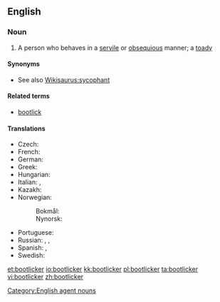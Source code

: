 ==English==

===Noun===
{{en-noun}}

# A person who behaves in a [[servile]] or [[obsequious]] manner; a [[toady]]

====Synonyms====
* See also [[Wikisaurus:sycophant]]

====Related terms====
* [[bootlick]]

====Translations====
{{trans-top|bootlick}}
* Czech: {{t|cs|patolízal|m}}
* French: {{t+|fr|lèche-bottes|m|f}}
* German: {{t+|de|Speichellecker|m}}
* Greek: {{t|el|γλύφτης|m}}
* Hungarian: {{t|hu|talpnyaló}}
* Italian: {{t+|it|ruffiano|m}}, {{t|it|leccapiedi}}
* Kazakh: {{t|kk|жарбақ|sc=Cyrl}}
* Norwegian:
*: Bokmål: {{t+|no|spyttslikker|m}}
*: Nynorsk: {{t|nn|spyttslikkar|m}}
{{trans-mid}}
* Portuguese: {{t+|pt|puxa-saco|m|f}}
* Russian: {{t+|ru|подхали́м|m}}, {{t+|ru|льстец|m}}, {{t+|ru|лизоблю́д|m}}
* Spanish: {{t+|es|zalamero|m}}, {{t+|es|zalamera|f}}
* Swedish: {{t+|sv|rövslickare|c}}
{{trans-bottom}}

[[Category:English agent nouns]]

[[et:bootlicker]]
[[io:bootlicker]]
[[kk:bootlicker]]
[[pl:bootlicker]]
[[ta:bootlicker]]
[[vi:bootlicker]]
[[zh:bootlicker]]